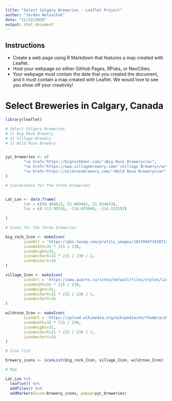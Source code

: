 ```yaml
---
title: "Select Calgary Breweries - Leaflet Project"
author: "Jordan Woloschuk"
date: "11/22/2019"
output: html_document
---
```


## Instructions

* Create a web page using R Markdown that features a map created with Leaflet.
* Host your webpage on either GitHub Pages, RPubs, or NeoCities.
* Your webpage must contain the date that you created the document, and it must contain a map created with Leaflet. We would love to see you show off your creativity!

# Select Breweries in Calgary, Canada

```r
library(leaflet)
```

```r

# Select Calgary Breweries
# 1) Big Rock Brewery 
# 2) Village Brewery
# 3) Wild Rose Brewery


yyc_breweries <- c(
        "<a href='https://bigrockbeer.com/'>Big Rock Brewery</a>",
        "<a href='https://www.villagebrewery.com/'>Village Brewery</a>",
        "<a href='https://wildrosebrewery.com/'>Wild Rose Brewery</a>"
)

# Coordinates for the three breweries


Lat_Lon <- data.frame(
        lat = c(50.984623, 51.009481, 51.014633),
        lon = c(-113.95516, -114.035069, -114.122593)
        
)

# Icons for the three breweries

big_rock_Icon <- makeIcon(
        iconUrl = 'https://pbs.twimg.com/profile_images/1037094719187124224/3nD2VI_d_400x400.jpg',
        iconWidth=31 * 215 / 230,
        iconHeight=31,
        iconAnchorX=31 * 215 / 230 / 2,
        iconAnchorY=16 
)

village_Icon <- makeIcon(
        iconUrl = 'https://www.auarts.ca/sites/default/files/styles/large/public/Village-Brewery-Logo.jpg',
        iconWidth=31 * 215 / 230,
        iconHeight=31,
        iconAnchorX=31 * 215 / 230 / 2,
        iconAnchorY=16 
)

wildrose_Icon <- makeIcon(
        iconUrl = 'https://upload.wikimedia.org/wikipedia/en/thumb/a/a9/Wildrose_Brewery_logo.svg/1280px-Wildrose_Brewery_logo.svg.png',
        iconWidth=31 * 215 / 230,
        iconHeight=31,
        iconAnchorX=31 * 215 / 230 / 2,
        iconAnchorY=16 
)

# Icon list

brewery_icons <- iconList(big_rock_Icon, village_Icon, wildrose_Icon)

# Map

Lat_Lon %>%
  leaflet() %>%
  addTiles() %>%
  addMarkers(icon=brewery_icons, popup=yyc_breweries)


```
